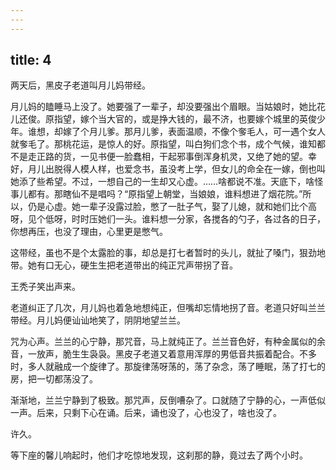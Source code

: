 ```yaml
---
---
---
```

title: 4
---



两天后，黑皮子老道叫月儿妈带经。

月儿妈的瞌睡马上没了。她要强了一辈子，却没要强出个眉眼。当姑娘时，她比花儿还俊。原指望，嫁个当大官的，或是挣大钱的，最不济，也要嫁个城里的英俊少年。谁想，却嫁了个月儿爹。那月儿爹，表面温顺，不像个奓毛人，可一遇个女人就奓毛了。那桃花运，是惊人的好。原指望，叫白狗们念个书，成个气候，谁知都不是走正路的货，一见书便一脸蠢相，干起邪事倒浑身机灵，又绝了她的望。幸好，月儿出脱得人模人样，也爱念书，虽没考上学，但女儿的命全在一嫁，倒也叫她添了些希望。不过，一想自己的一生却又心虚。……啥都说不准。天底下，啥怪事儿都有。那瞎仙不是唱吗？“原指望上朝堂，当娘娘，谁料想进了烟花院。”所以，仍是心虚。她一辈子没露过脸，憋了一肚子气，娶了儿媳，就和她们比个高呀，见个低呀，时时压她们一头。谁料想一分家，各搅各的勺子，各过各的日子，你想再压，也没了理由，心里更是憋气。

这带经，虽也不是个太露脸的事，却总是打七者暂时的头儿，就扯了嗓门，狠劲地带。她有口无心，硬生生把老道带出的纯正咒声带拐了音。

王秃子笑出声来。

老道纠正了几次，月儿妈也着急地想纯正，但嘴却忘情地拐了音。老道只好叫兰兰带经。月儿妈便讪讪地笑了，阴阴地望兰兰。

咒为心声。兰兰的心宁静，那咒音，马上就纯正了。兰兰音色好，有种金属似的余音，一放声，脆生生袅袅。黑皮子老道又着意用浑厚的男低音共振着配合。不多时，多人就融成一个旋律了。那旋律荡呀荡的，荡了杂念，荡了睡眠，荡了打七的房，把一切都荡没了。

渐渐地，兰兰宁静到了极致。那咒声，反倒嘈杂了。口就随了宁静的心，一声低似一声。后来，只剩下心在诵。后来，诵也没了，心也没了，啥也没了。

许久。

等下座的馨儿响起时，他们才吃惊地发现，这刹那的静，竟过去了两个小时。
